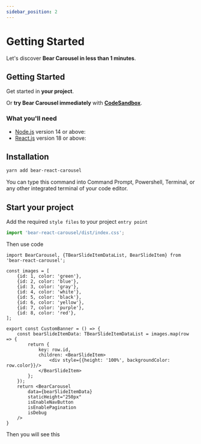 ```yaml
---
sidebar_position: 2
---
```



# Getting Started

Let's discover **Bear Carousel in less than 1 minutes**.

## Getting Started

Get started in **your project**.

Or **try Bear Carousel immediately** with **[CodeSandbox](https://codesandbox.io/s/bear-react-carousel-9h6eu?file=/src/CustomCarousel.tsx)**.

### What you'll need

- [Node.js](https://nodejs.org/en/download/) version 14 or above:
- [React.js](https://react.dev/) version 18 or above:

## Installation

 ```bash
yarn add bear-react-carousel
```


You can type this command into Command Prompt, Powershell, Terminal, or any other integrated terminal of your code editor.

## Start your project

Add the required `style files` to your project `entry point`

```jsx title="/src/App.tsx"
import 'bear-react-carousel/dist/index.css';
```

Then use code

```tsx
import BearCarousel, {TBearSlideItemDataList, BearSlideItem} from 'bear-react-carousel';

const images = [
    {id: 1, color: 'green'},
    {id: 2, color: 'blue'},
    {id: 3, color: 'gray'},
    {id: 4, color: 'white'},
    {id: 5, color: 'black'},
    {id: 6, color: 'yellow'},
    {id: 7, color: 'purple'},
    {id: 8, color: 'red'},
];

export const CustomBanner = () => {
    const bearSlideItemData: TBearSlideItemDataList = images.map(row => {
        return {
            key: row.id,
            children: <BearSlideItem>
                <div style={{height: '100%', backgroundColor: row.color}}/>
            </BearSlideItem>
        };
    });
    return <BearCarousel
        data={bearSlideItemData} 
        staticHeight="250px"
        isEnableNavButton
        isEnablePagination
        isDebug
    />
}
```

Then you will see this


<Carousel
    data={colorData}
    staticHeight="250px"
    isEnableNavButton
    isEnablePagination
    isDebug
/>
